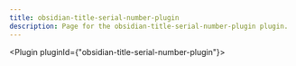 ---
title: obsidian-title-serial-number-plugin
description: Page for the obsidian-title-serial-number-plugin plugin.
---


<Plugin pluginId={"obsidian-title-serial-number-plugin"}></Plugin>